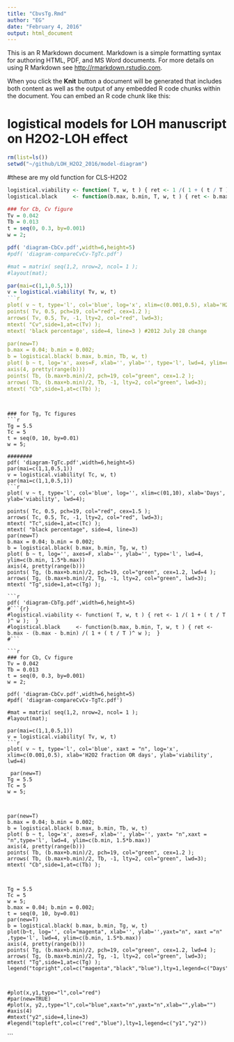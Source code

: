```yaml
---
title: "CbvsTg.Rmd"
author: "EG"
date: "February 4, 2016"
output: html_document
---
```


This is an R Markdown document. Markdown is a simple formatting syntax for authoring HTML, PDF, and MS Word documents. For more details on using R Markdown see <http://rmarkdown.rstudio.com>.

When you click the **Knit** button a document will be generated that includes both content as well as the output of any embedded R code chunks within the document. You can embed an R code chunk like this:






# logistical models for LOH manuscript on H2O2-LOH effect

```r
rm(list=ls())
setwd("~/github/LOH_H2O2_2016/model-diagram")
```

#these are my old function for CLS-H2O2
```r
logistical.viability <- function( T, w, t ) { ret <- 1 /( 1 + ( t / T )^ w );  }
logistical.black     <- function(b.max, b.min, T, w, t ) { ret <- b.max - (b.max - b.min) /( 1 + ( t / T )^ w );  }
```

```r

### for Cb, Cv figure
Tv = 0.042
Tb = 0.013
t = seq(0, 0.3, by=0.001)
w = 2;

pdf( 'diagram-CbCv.pdf',width=6,height=5)
#pdf( 'diagram-compareCvCv-TgTc.pdf')

#mat = matrix( seq(1,2, nrow=2, ncol= 1 ); 
#layout(mat);

par(mai=c(1,1,0.5,1))
v = logistical.viability( Tv, w, t)
```r

plot( v ~ t, type='l', col='blue', log='x', xlim=c(0.001,0.5), xlab='H2O2 fraction', ylab='viability', lwd=4)
points( Tv, 0.5, pch=19, col="red", cex=1.2 );
arrows( Tv, 0.5, Tv, -1, lty=2, col="red", lwd=3);
mtext( "Cv",side=1,at=c(Tv) );
mtext( 'black percentage', side=4, line=3 ) #2012 July 28 change

par(new=T)
b.max = 0.04; b.min = 0.002;
b = logistical.black( b.max, b.min, Tb, w, t)
plot( b ~ t, log='x', axes=F, xlab='', ylab='', type='l', lwd=4, ylim=c(b.min, 1.5*b.max))
axis(4, pretty(range(b)))
points( Tb, (b.max+b.min)/2, pch=19, col="green", cex=1.2 );
arrows( Tb, (b.max+b.min)/2, Tb, -1, lty=2, col="green", lwd=3);
mtext( "Cb",side=1,at=c(Tb) );
```
```


### for Tg, Tc figures
```r

Tg = 5.5
Tc = 5
t = seq(0, 10, by=0.01)
w = 5;
                        
########
pdf( 'diagram-TgTc.pdf',width=6,height=5)
par(mai=c(1,1,0.5,1))
v = logistical.viability( Tc, w, t)
par(mai=c(1,1,0.5,1)) 
```r



plot( v ~ t, type='l', col='blue', log='', xlim=c(01,10), xlab='Days', ylab='viability', lwd=4);           
              
points( Tc, 0.5, pch=19, col="red", cex=1.5 );
arrows( Tc, 0.5, Tc, -1, lty=2, col="red", lwd=3);
mtext( "Tc",side=1,at=c(Tc) );
mtext( "black percentage", side=4, line=3)
par(new=T)
b.max = 0.04; b.min = 0.002;
b = logistical.black( b.max, b.min, Tg, w, t)
plot( b ~ t, log='', axes=F, xlab='', ylab='', type='l', lwd=4, ylim=c(b.min, 1.5*b.max))
axis(4, pretty(range(b)))
points( Tg, (b.max+b.min)/2, pch=19, col="green", cex=1.2, lwd=4 );
arrows( Tg, (b.max+b.min)/2, Tg, -1, lty=2, col="green", lwd=3);
mtext( "Tg",side=1,at=c(Tg) );
```
```
```r


pdf( 'diagram-CbTg.pdf',width=6,height=5)
#```{r}
#logistical.viability <- function( T, w, t ) { ret <- 1 /( 1 + ( t / T )^ w );  }
#logistical.black     <- function(b.max, b.min, T, w, t ) { ret <- b.max - (b.max - b.min) /( 1 + ( t / T )^ w );  }
#```

```r

### for Cb, Cv figure
Tv = 0.042
Tb = 0.013
t = seq(0, 0.3, by=0.001)
w = 2;

pdf( 'diagram-CbCv.pdf',width=6,height=5)
#pdf( 'diagram-compareCvCv-TgTc.pdf')

#mat = matrix( seq(1,2, nrow=2, ncol= 1 ); 
#layout(mat);

par(mai=c(1,1,0.5,1))
v = logistical.viability( Tv, w, t)
```r

plot( v ~ t, type='l', col='blue', xaxt = "n", log='x', xlim=c(0.001,0.5), xlab='H2O2 fraction OR days', ylab='viability', lwd=4)

 par(new=T)          
Tg = 5.5
Tc = 5
w = 5;            



par(new=T)
b.max = 0.04; b.min = 0.002;
b = logistical.black( b.max, b.min, Tb, w, t)
plot( b ~ t, log='x', axes=F, xlab='', ylab='', yaxt= "n",xaxt = "n",type='l', lwd=4, ylim=c(b.min, 1.5*b.max))
axis(4, pretty(range(b)))
points( Tb, (b.max+b.min)/2, pch=19, col="green", cex=1.2 );
arrows( Tb, (b.max+b.min)/2, Tb, -1, lty=2, col="green", lwd=3);
mtext( "Cb",side=1,at=c(Tb) );



Tg = 5.5
Tc = 5
w = 5;
b.max = 0.04; b.min = 0.002;
t = seq(0, 10, by=0.01)
par(new=T)
b = logistical.black( b.max, b.min, Tg, w, t)
plot(b~t, log='', col="magenta", xlab='', ylab='',yaxt="n", xaxt ="n" ,type='l', lwd=4, ylim=c(b.min, 1.5*b.max))
axis(4, pretty(range(b)))
points( Tg, (b.max+b.min)/2, pch=19, col="green", cex=1.2, lwd=4 );
arrows( Tg, (b.max+b.min)/2, Tg, -1, lty=2, col="green", lwd=3);
mtext( "Tg",side=1,at=c(Tg) );
legend("topright",col=c("magenta","black","blue"),lty=1,legend=c("Days","H2O2","Viability"))
```
```


#plot(x,y1,type="l",col="red")
#par(new=TRUE)
#plot(x, y2,,type="l",col="blue",xaxt="n",yaxt="n",xlab="",ylab="")
#axis(4)
#mtext("y2",side=4,line=3)
#legend("topleft",col=c("red","blue"),lty=1,legend=c("y1","y2"))
```
```

